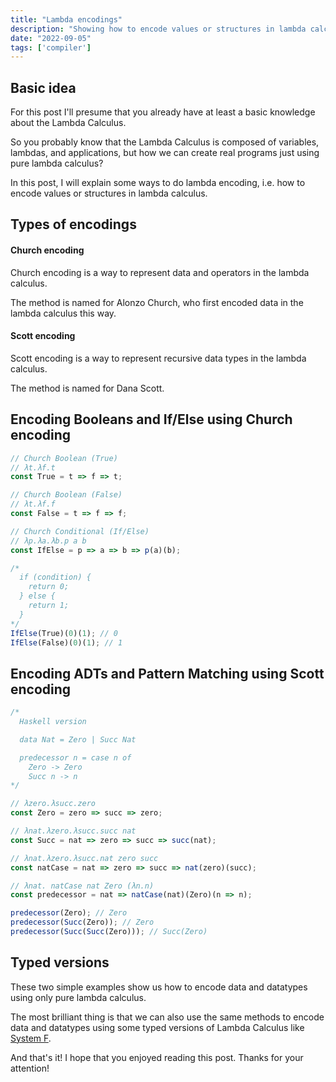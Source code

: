 ```yaml
---
title: "Lambda encodings"
description: "Showing how to encode values or structures in lambda calculus."
date: "2022-09-05"
tags: ['compiler']
---
```


## Basic idea

For this post I'll presume that you already have at least a basic knowledge about the Lambda 
Calculus. 

So you probably know that the Lambda Calculus is composed of variables, lambdas, and 
applications, but how we can create real programs just using pure lambda calculus? 

In this post, I will explain some ways to do lambda encoding, i.e. how to encode values or 
structures in lambda calculus.

## Types of encodings

#### Church encoding

Church encoding is a way to represent data and operators in the lambda calculus.

The method is named for Alonzo Church, who first encoded data in the lambda calculus this way. 

#### Scott encoding

Scott encoding is a way to represent recursive data types in the lambda calculus.

The method is named for Dana Scott.

## Encoding Booleans and If/Else using Church encoding

```js
// Church Boolean (True)
// λt.λf.t
const True = t => f => t;

// Church Boolean (False)
// λt.λf.f
const False = t => f => f;

// Church Conditional (If/Else)
// λp.λa.λb.p a b
const IfElse = p => a => b => p(a)(b);

/*
  if (condition) {
    return 0;
  } else {
    return 1;
  }
*/
IfElse(True)(0)(1); // 0
IfElse(False)(0)(1); // 1
```

## Encoding ADTs and Pattern Matching using Scott encoding

```js
/*
  Haskell version

  data Nat = Zero | Succ Nat

  predecessor n = case n of
    Zero -> Zero
    Succ n -> n
*/

// λzero.λsucc.zero
const Zero = zero => succ => zero;

// λnat.λzero.λsucc.succ nat
const Succ = nat => zero => succ => succ(nat);

// λnat.λzero.λsucc.nat zero succ
const natCase = nat => zero => succ => nat(zero)(succ);

// λnat. natCase nat Zero (λn.n)
const predecessor = nat => natCase(nat)(Zero)(n => n);

predecessor(Zero); // Zero
predecessor(Succ(Zero)); // Zero
predecessor(Succ(Succ(Zero))); // Succ(Zero)
```

## Typed versions

These two simple examples show us how to encode data and datatypes using only pure lambda 
calculus. 

The most brilliant thing is that we can also use the same methods to encode data and datatypes 
using some typed versions of Lambda Calculus like [System F](https://en.wikipedia.org/wiki/System_F).

And that's it! I hope that you enjoyed reading this post. Thanks for your attention!
